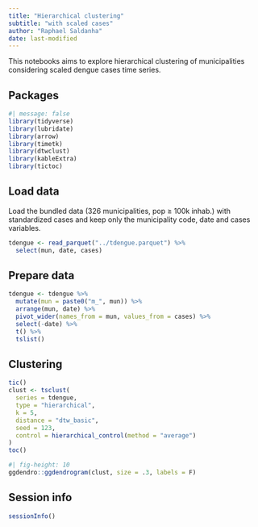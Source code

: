 ```yaml
---
title: "Hierarchical clustering"
subtitle: "with scaled cases"
author: "Raphael Saldanha"
date: last-modified
---
```


This notebooks aims to explore hierarchical clustering of municipalities considering scaled dengue cases time series.

## Packages

```r
#| message: false
library(tidyverse)
library(lubridate)
library(arrow)
library(timetk)
library(dtwclust)
library(kableExtra)
library(tictoc)
```

## Load data

Load the bundled data (326 municipalities, pop $\geq$ 100k inhab.) with standardized cases and keep only the municipality code, date and cases variables.

```r
tdengue <- read_parquet("../tdengue.parquet") %>%
  select(mun, date, cases)
```

## Prepare data

```r
tdengue <- tdengue %>%
  mutate(mun = paste0("m_", mun)) %>%
  arrange(mun, date) %>%
  pivot_wider(names_from = mun, values_from = cases) %>%
  select(-date) %>%
  t() %>%
  tslist()
```

## Clustering

```r
tic()
clust <- tsclust(
  series = tdengue, 
  type = "hierarchical", 
  k = 5,
  distance = "dtw_basic",
  seed = 123,
  control = hierarchical_control(method = "average")
)
toc()
```

```r
#| fig-height: 10
ggdendro::ggdendrogram(clust, size = .3, labels = F)
```

## Session info

```r
sessionInfo()
```
